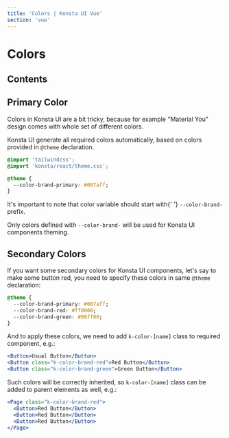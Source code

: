 ```yaml
---
title: 'Colors | Konsta UI Vue'
section: 'vue'
---
```


# Colors

## Contents

## Primary Color

Colors in Konsta UI are a bit tricky, because for example "Material You" design comes with whole set of different colors.

Konsta UI generate all required colors automatically, based on colors provided in `@theme` declaration.

```css
@import 'tailwindcss';
@import 'konsta/react/theme.css';

@theme {
  --color-brand-primary: #007aff;
}
```

<div class="important-note">
  <p>
    It's important to note that color variable should start with{' '}
    <code>--color-brand-</code> prefix.
  </p>
  <p>
    Only colors defined with <code>--color-brand-</code> will be used for Konsta
    UI components theming.
  </p>
</div>

## Secondary Colors

If you want some secondary colors for Konsta UI components, let's say to make some button red, you need to specify these colors in same `@theme` declaration:

```css
@theme {
  --color-brand-primary: #007aff;
  --color-brand-red: #ff0000;
  --color-brand-green: #00ff00;
}
```

And to apply these colors, we need to add `k-color-[name]` class to required component, e.g.:

```jsx
<Button>Usual Button</Button>
<Button class="k-color-brand-red">Red Button</Button>
<Button class="k-color-brand-green">Green Button</Button>
```

Such colors will be correctly inherited, so `k-color-[name]` class can be added to parent elements as well, e.g.:

```jsx
<Page class="k-color-brand-red">
  <Button>Red Button</Button>
  <Button>Red Button</Button>
  <Button>Red Button</Button>
</Page>
```
